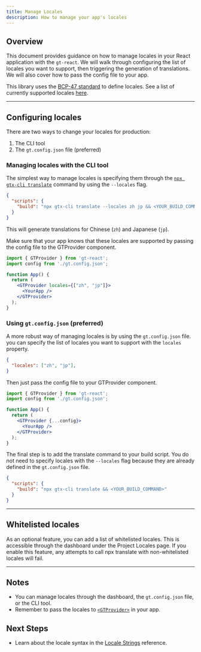 ```yaml
---
title: Manage Locales
description: How to manage your app's locales
---
```



## Overview

This document provides guidance on how to manage locales in your React application with the `gt-react`.
We will walk through configuring the list of locales you want to support, then triggering the generation of translations.
We will also cover how to pass the config file to your app.

This library uses the [BCP-47 standard](/docs/reference/locale-strings) to define locales.
See a list of currently supported locales [here](/docs/reference/locale-strings#supported-locales).

---

## Configuring locales

There are two ways to change your locales for production:
 1. The CLI tool
 2. The `gt.config.json` file (preferred)


### Managing locales with the CLI tool

The simplest way to manage locales is specifying them through the [`npx gtx-cli translate`](/docs/cli/translate) command by using the `--locales` flag.

```json title="package.json" copy
{
  "scripts": {
    "build": "npx gtx-cli translate --locales zh jp && <YOUR_BUILD_COMMAND>"
  }
}
```

This will generate translations for Chinese (`zh`) and Japanese (`jp`).


Make sure that your app knows that these locales are supported by passing the config file to the GTProvider component.
```jsx title="App.js" copy
import { GTProvider } from 'gt-react';
import config from './gt.config.json';

function App() {
  return (
    <GTProvider locales={["zh", "jp"]}>
      <YourApp />
    </GTProvider>
  );
}
```


### Using `gt.config.json` (preferred)

A more robust way of managing locales is by using the `gt.config.json` file.
you can specify the list of locales you want to support with the `locales` property.

```json title="gt.config.json" copy
{
  "locales": ["zh", "jp"],
}
```

Then just pass the config file to your GTProvider component.

```jsx title="App.js" copy
import { GTProvider } from 'gt-react';
import config from './gt.config.json';

function App() {
  return (
    <GTProvider {...config}>
      <YourApp />
    </GTProvider>
  );
}
```

The final step is to add the translate command to your build script.
You do not need to specify locales with the `--locales` flag because they are already defined in the `gt.config.json` file.
```json title="package.json" copy
{
  "scripts": {
    "build": "npx gtx-cli translate && <YOUR_BUILD_COMMAND>"
  }
}
```

---

## Whitelisted locales

As an optional feature, you can add a list of whitelisted locales.
This is accessible through the dashboard under the Project Locales page.
If you enable this feature, any attempts to call npx translate with non-whitelisted locales will fail.

---

## Notes
 * You can manage locales through the dashboard, the `gt.config.json` file, or the CLI tool.
 * Remember to pass the locales to [`<GTProvider>`](/docs/react/api/componenets/gtprovider) in your app.

 ## Next Steps
 * Learn about the locale syntax in the [Locale Strings](/docs/reference/locale-strings) reference.